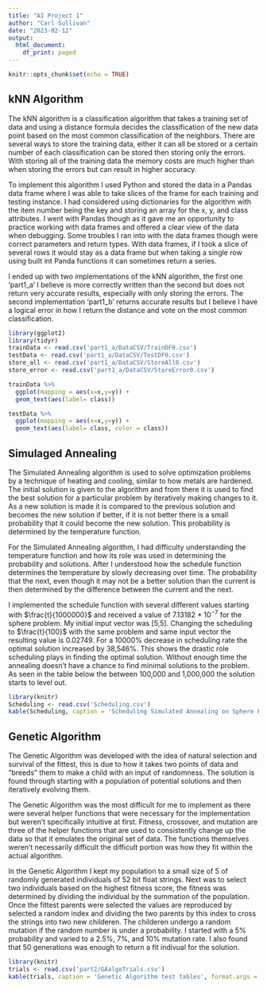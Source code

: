 ```yaml
---
title: "AI Project 1"
author: "Carl Sullivan"
date: "2023-02-12"
output:
  html_document:
    df_print: paged
---
```


```r
knitr::opts_chunk$set(echo = TRUE)
```

## kNN Algorithm

The kNN algorithm is a classification algorithm that takes a training set of data and using a distance formula decides the classification of the new data point based on the most common classification of the neighbors. There are several ways to store the training data, either it can all be stored or a certain number of each classification can be stored then storing only the errors. With storing all of the training data the memory costs are much higher than when storing the errors but can result in higher accuracy. 

To implement this algorithm I used Python and stored the data in a Pandas data frame where I was able to take slices of the frame for each training and testing instance. I had considered using dictionaries for the algorithm with the item number being the key and storing an array for the x, y, and class attributes. I went with Pandas though as it gave me an opportunity to practice working with data frames and offered a clear view of the data when debugging. Some troubles I ran into with the data frames though were correct parameters and return types. With data frames, if I took a slice of several rows it would stay as a data frame but when taking a single row using built int Panda functions it can sometimes return a series. 

I ended up with two implementations of the kNN algorithm, the first one 'part1_a' I believe is more correctly written than the second but does not return very accurate results, especially with only storing the errors. The second implementation 'part1_b' returns accurate results but I believe I have a logical error in how I return the distance and vote on the most common classification.

```r
library(ggplot2)
library(tidyr)
trainData <- read.csv('part1_a/DataCSV/TrainDF0.csv')
testData <- read.csv('part1_a/DataCSV/TestDF0.csv')
store_all <- read.csv('part1_a/DataCSV/StoreAll0.csv')
store_error <- read.csv('part1_a/DataCSV/StoreError0.csv')

trainData %>% 
  ggplot(mapping = aes(x=x,y=y)) +
  geom_text(aes(label= class))

testData %>% 
  ggplot(mapping = aes(x=x,y=y)) +
  geom_text(aes(label= class, color = class))

```

## Simulaged Annealing

The Simulated Annealing algorithm is used to solve optimization problems by a technique of heating and cooling, similar to how metals are hardened. The initial solution is given to the algorithm and from there it is used to find the best solution for a particular problem by iteratively making changes to it. As a new solution is made it is compared to the previous solution and becomes the new solution if better, if it is not better there is a small probability that it could become the new solution. This probability is determined by the temperature function. 

For the Simulated Annealing algorithm, I had difficulty understanding the temperature function and how its role was used in determining the probability and solutions. After I understood how the schedule function determines the temperature by slowly decreasing over time. The probability that the next, even though it may not be a better solution than the current is then determined by the difference between the current and the next. 

I implemented the schedule function with several different values starting with $\frac{t}{1000000}$ and received a value of 7.13182 * $10^{-7}$ for the sphere problem. My initial input vector was [5,5]. Changing the scheduling to $\frac{t}{100}$ with the same problem and same input vector the resulting value is 0.02749. For a 10000% decrease in scheduling rate the optimal solution increased by 38,546%. This shows the drastic role scheduling plays in finding the optimal solution. Without enough time the annealing doesn't have a chance to find minimal solutions to the problem. As seen in the table below the between 100,000 and 1,000,000 the solution starts to level out.

```r
library(knitr)
Scheduling <- read.csv('Scheduling.csv')
kable(Scheduling, caption = 'Scheduling Simulated Annealing on Sphere Problem, input [5,5]', format.args = list(scientific = TRUE))
```

## Genetic Algorithm

The Genetic Algorithm was developed with the idea of natural selection and survival of the fittest, this is due to how it takes two points of data and “breeds” them to make a child with an input of randomness. The solution is found through starting with a population of potential solutions and then iteratively evolving them. 

The Genetic Algorithm was the most difficult for me to implement as there were several helper functions that were necessary for the implementation but weren’t specifically intuitive at first. Fitness, crossover, and mutation are three of the helper functions that are used to consistently change up the data so that it emulates the original set of data. The functions themselves weren’t necessarily difficult the difficult portion was how they fit within the actual algorithm.

In the Genetic Algorithm I kept my population to a small size of 5 of randomly generated individuals of 52 bit float strings. Next was to select two individuals based on the highest fitness score, the fitness was determined by dividing the individual by the summation of the population. Once the fittest parents were selected the values are reproduced by selected a random index and dividing the two parents by this index to cross the strings into two new childeren. The childeren undergo a random mutation if the random number is under a probability. I started with a 5% probability and varied to a 2.5%, 7%, and 10% mutation rate. I also found that 50 generations was enough to return a fit indivual for the solution.


```r
library(knitr)
trials <- read.csv('part2/GAalgoTrials.csv')
kable(trials, caption = 'Genetic Algorithm test tables', format.args = list(scientific = FALSE))

```
